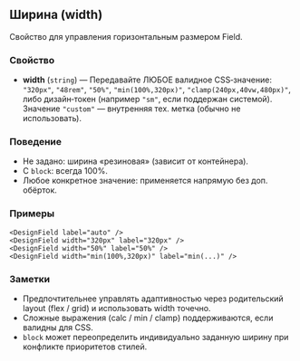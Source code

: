## Ширина (width)

Свойство для управления горизонтальным размером Field.

### Свойство
- **width** (`string`) — Передавайте ЛЮБОЕ валидное CSS‑значение: `"320px"`, `"48rem"`, `"50%"`, `"min(100%,320px)"`, `"clamp(240px,40vw,480px)"`, либо дизайн‑токен (например `"sm"`, если поддержан системой). Значение `"custom"` — внутренняя тех. метка (обычно не использовать).

### Поведение
- Не задано: ширина «резиновая» (зависит от контейнера).
- С `block`: всегда 100%.
- Любое конкретное значение: применяется напрямую без доп. обёрток.

### Примеры
```vue
<DesignField label="auto" />
<DesignField width="320px" label="320px" />
<DesignField width="50%" label="50%" />
<DesignField width="min(100%,320px)" label="min(...)" />
```

### Заметки
- Предпочтительнее управлять адаптивностью через родительский layout (flex / grid) и использовать width точечно.
- Сложные выражения (calc / min / clamp) поддерживаются, если валидны для CSS.
- `block` может переопределить индивидуально заданную ширину при конфликте приоритетов стилей.
